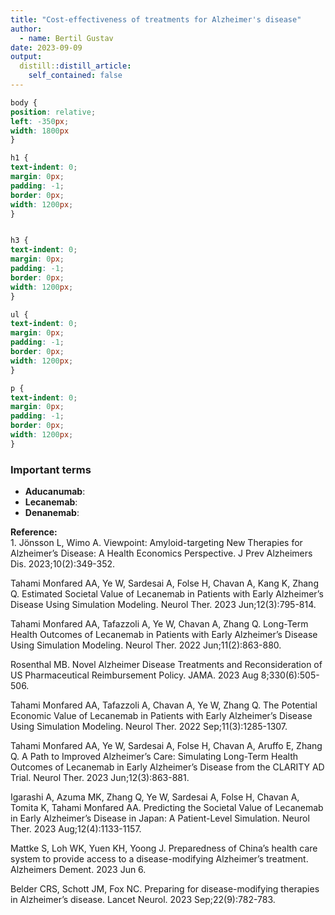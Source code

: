```yaml
---
title: "Cost-effectiveness of treatments for Alzheimer's disease"
author:
  - name: Bertil Gustav
date: 2023-09-09
output:
  distill::distill_article:
    self_contained: false
---
```



```css
body {
position: relative;
left: -350px;
width: 1800px
}

h1 {
text-indent: 0;
margin: 0px;
padding: -1;
border: 0px;
width: 1200px;
}


h3 {
text-indent: 0;
margin: 0px;
padding: -1;
border: 0px;
width: 1200px;
}

ul {
text-indent: 0;
margin: 0px;
padding: -1;
border: 0px;
width: 1200px;
}

p {
text-indent: 0;
margin: 0px;
padding: -1;
border: 0px;
width: 1200px;
}
```


### **Important terms**
- **Aducanumab**: 
- **Lecanemab**: 
- **Denanemab**:








**Reference:**<br>
1. Jönsson L, Wimo A. Viewpoint: Amyloid-targeting New Therapies for Alzheimer's Disease: A Health Economics Perspective. J Prev Alzheimers Dis. 2023;10(2):349-352.<br>

Tahami Monfared AA, Ye W, Sardesai A, Folse H, Chavan A, Kang K, Zhang Q. Estimated Societal Value of Lecanemab in Patients with Early Alzheimer's Disease Using Simulation Modeling. Neurol Ther. 2023 Jun;12(3):795-814.<br>

Tahami Monfared AA, Tafazzoli A, Ye W, Chavan A, Zhang Q. Long-Term Health Outcomes of Lecanemab in Patients with Early Alzheimer's Disease Using Simulation Modeling. Neurol Ther. 2022 Jun;11(2):863-880.<br>

Rosenthal MB. Novel Alzheimer Disease Treatments and Reconsideration of US Pharmaceutical Reimbursement Policy. JAMA. 2023 Aug 8;330(6):505-506.<br>

Tahami Monfared AA, Tafazzoli A, Chavan A, Ye W, Zhang Q. The Potential Economic Value of Lecanemab in Patients with Early Alzheimer's Disease Using Simulation Modeling. Neurol Ther. 2022 Sep;11(3):1285-1307.<br>

Tahami Monfared AA, Ye W, Sardesai A, Folse H, Chavan A, Aruffo E, Zhang Q. A Path to Improved Alzheimer's Care: Simulating Long-Term Health Outcomes of Lecanemab in Early Alzheimer's Disease from the CLARITY AD Trial. Neurol Ther. 2023 Jun;12(3):863-881.<br>

Igarashi A, Azuma MK, Zhang Q, Ye W, Sardesai A, Folse H, Chavan A, Tomita K, Tahami Monfared AA. Predicting the Societal Value of Lecanemab in Early Alzheimer's Disease in Japan: A Patient-Level Simulation. Neurol Ther. 2023 Aug;12(4):1133-1157.<br>

Mattke S, Loh WK, Yuen KH, Yoong J. Preparedness of China's health care system to provide access to a disease-modifying Alzheimer's treatment. Alzheimers Dement. 2023 Jun 6.<br>

Belder CRS, Schott JM, Fox NC. Preparing for disease-modifying therapies in Alzheimer's disease. Lancet Neurol. 2023 Sep;22(9):782-783.<br>



